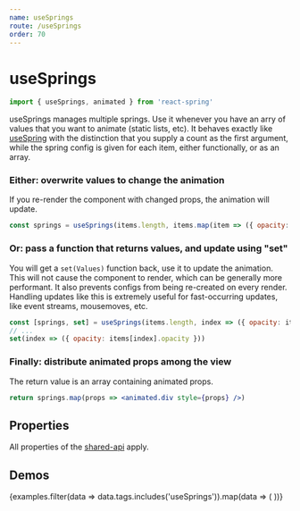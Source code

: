 ```yaml
---
name: useSprings
route: /useSprings
order: 70
---
```



# useSprings

```js
import { useSprings, animated } from 'react-spring'
```

useSprings manages multiple springs. Use it whenever you have an arry of values that you want to animate (static lists, etc). It behaves exactly like [useSpring](/useSpring) with the distinction that you supply a count as the first argument, while the spring config is given for each item, either functionally, or as an array. 

### Either: overwrite values to change the animation

If you re-render the component with changed props, the animation will update.

```jsx
const springs = useSprings(items.length, items.map(item => ({ opacity: item.opacity }))
```

### Or: pass a function that returns values, and update using "set"

You will get a `set(Values)` function back, use it to update the animation. This will not cause the component to render, which can be generally more performant. It also prevents configs from being re-created on every render. Handling updates like this is extremely useful for fast-occurring updates, like event streams, mousemoves, etc.

```jsx
const [springs, set] = useSprings(items.length, index => ({ opacity: items[index].opacity }))
// ...
set(index => ({ opacity: items[index].opacity }))
```

### Finally: distribute animated props among the view

The return value is an array containing animated props.

```jsx
return springs.map(props => <animated.div style={props} />)
```

## Properties

All properties of the [shared-api](/api) apply.

## Demos

<DemoGrid padding={0}>
  {examples.filter(data => data.tags.includes('useSprings')).map(data => (
    <Demo
      key={data.name}
      {...data}
      import={import('../examples/demos/' + data.name)}
    />
  ))}
</DemoGrid>